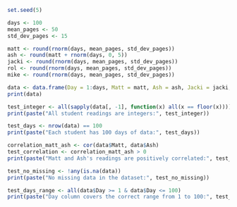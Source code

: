 

```r
set.seed(5)

days <- 100
mean_pages <- 50
std_dev_pages <- 15

matt <- round(rnorm(days, mean_pages, std_dev_pages))
ash <- round(matt + rnorm(days, 0, 5))
jacki <- round(rnorm(days, mean_pages, std_dev_pages))
rol <- round(rnorm(days, mean_pages, std_dev_pages))
mike <- round(rnorm(days, mean_pages, std_dev_pages))

data <- data.frame(Day = 1:days, Matt = matt, Ash = ash, Jacki = jacki, Rol = rol, Mike = mike)
print(data)
```

```r

test_integer <- all(sapply(data[, -1], function(x) all(x == floor(x))))
print(paste("All student readings are integers:", test_integer))

test_days <- nrow(data) == 100
print(paste("Each student has 100 days of data:", test_days))

correlation_matt_ash <- cor(data$Matt, data$Ash)
test_correlation <- correlation_matt_ash > 0
print(paste("Matt and Ash's readings are positively correlated:", test_correlation))

test_no_missing <- !any(is.na(data))
print(paste("No missing data in the dataset:", test_no_missing))

test_days_range <- all(data$Day >= 1 & data$Day <= 100)
print(paste("Day column covers the correct range from 1 to 100:", test_days_range))

```

